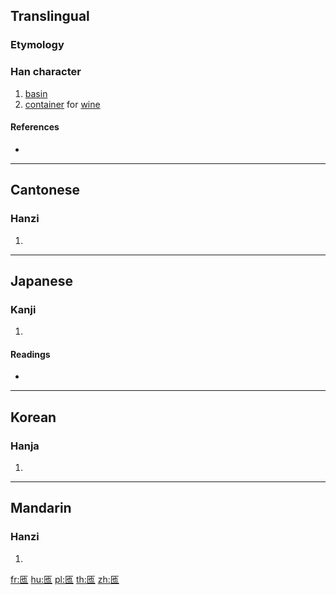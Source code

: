 ==Translingual==

===Etymology===
{{Han etym}}

===Han character===
{{Han char|rn=22|rad=匚|as=03|sn=5|four=71711|canj=SPD|ids=⿷匚也}}

# [[basin]]
# [[container]] for [[wine]]

====References====
* {{Han ref|kx=0153.140|dkj=02598|dj=0345.040|hdz=10082.060|uh=531C|ud=21276|bh=C96C|bd=51564}}

----

==Cantonese==

===Hanzi===
{{yue-hanzi|jyut=|y=yi4}}

# {{defn|lang=yue|sort=匚03}}

----

==Japanese==

===Kanji===
{{ja-kanji|grade=|rs=匚03}}

# {{defn|lang=ja|sort=匚03}}

====Readings====
* {{ja-readings|on=[[い]] (i), [[た]] (ta), [[だ]] (da)|kun=[[ひさげ]] (hisage), [[はんぞう]] (hanzou)}}

----

==Korean==

===Hanja===
{{ko-hanja|hangeul=이|rv=i|mr=i}}

# {{defn|lang=ko|sort=匚03}}

----

==Mandarin==

===Hanzi===
{{cmn-hanzi|pin=[[yí]] ([[yi2]])|wg=i<sup>2</sup>}}

# {{defn|lang=cmn|sort=匚03}}

[[fr:匜]]
[[hu:匜]]
[[pl:匜]]
[[th:匜]]
[[zh:匜]]